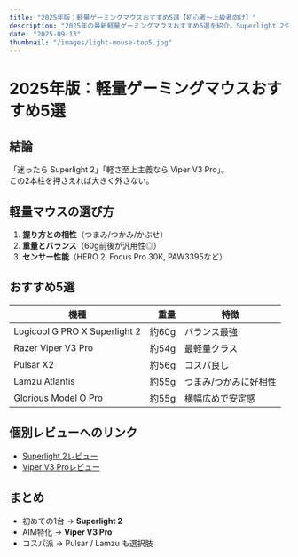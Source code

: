 ```yaml
---
title: "2025年版：軽量ゲーミングマウスおすすめ5選【初心者〜上級者向け】"
description: "2025年の最新軽量ゲーミングマウスおすすめ5選を紹介。Superlight 2やViper V3 Proを中心に、失敗しない選び方と比較ポイントを解説。"
date: "2025-09-13"
thumbnail: "/images/light-mouse-top5.jpg"
---
```


# 2025年版：軽量ゲーミングマウスおすすめ5選

## 結論
「迷ったら Superlight 2」「軽さ至上主義なら Viper V3 Pro」。  
この2本柱を押さえれば大きく外さない。

## 軽量マウスの選び方
1. **握り方との相性**（つまみ/つかみ/かぶせ）  
2. **重量とバランス**（60g前後が汎用性◎）  
3. **センサー性能**（HERO 2, Focus Pro 30K, PAW3395など）  

## おすすめ5選
| 機種 | 重量 | 特徴 |
|---|---:|---|
| Logicool G PRO X Superlight 2 | 約60g | バランス最強 |
| Razer Viper V3 Pro | 約54g | 最軽量クラス |
| Pulsar X2 | 約56g | コスパ良し |
| Lamzu Atlantis | 約55g | つまみ/つかみに好相性 |
| Glorious Model O Pro | 約55g | 横幅広めで安定感 |

## 個別レビューへのリンク
- [Superlight 2レビュー](/blog/superlight2-review)  
- [Viper V3 Proレビュー](/blog/viper-v3-pro-review)

## まとめ
- 初めての1台 → **Superlight 2**  
- AIM特化 → **Viper V3 Pro**  
- コスパ派 → Pulsar / Lamzu も選択肢
